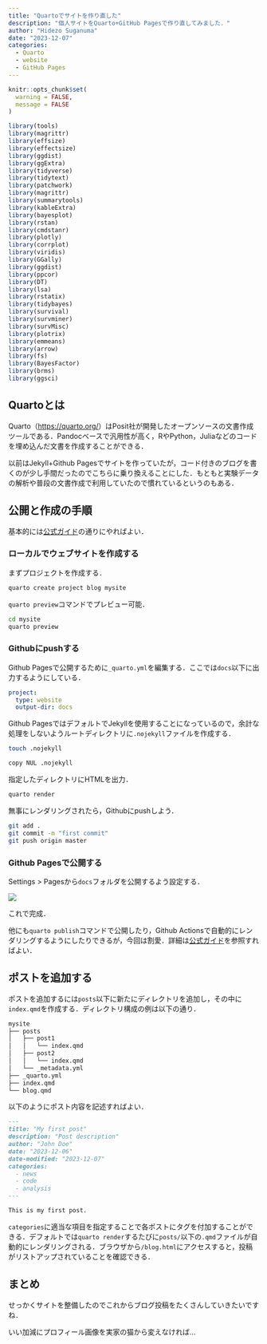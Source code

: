 ---
title: "Quartoでサイトを作り直した"
description: "個人サイトをQuarto+GitHub Pagesで作り直してみました．"
author: "Hidezo Suganuma"
date: "2023-12-07"
categories:
  - Quarto
  - website
  - GitHub Pages
---

```{r, setup, include=FALSE}
knitr::opts_chunk$set(
  warning = FALSE,
  message = FALSE
)

library(tools)
library(magrittr)
library(effsize)
library(effectsize)
library(ggdist)
library(ggExtra)
library(tidyverse)
library(tidytext)
library(patchwork)
library(magrittr)
library(summarytools)
library(kableExtra)
library(bayesplot)
library(rstan)
library(cmdstanr)
library(plotly)
library(corrplot)
library(viridis)
library(GGally)
library(ggdist)
library(ppcor)
library(DT)
library(lsa)
library(rstatix)
library(tidybayes)
library(survival)
library(survminer)
library(survMisc)
library(plotrix)
library(emmeans)
library(arrow)
library(fs)
library(BayesFactor)
library(brms)
library(ggsci)

```

## Quartoとは

Quarto（<https://quarto.org/>）はPosit社が開発したオープンソースの文書作成ツールである．Pandocベースで汎用性が高く，RやPython，Juliaなどのコードを埋め込んだ文書を作成することができる．

以前はJekyll+Github Pagesでサイトを作っていたが，コード付きのブログを書くのが少し手間だったのでこちらに乗り換えることにした．もともと実験データの解析や普段の文書作成で利用していたので慣れているというのもある．

## 公開と作成の手順

基本的には[公式ガイド](https://quarto.org/docs/websites/)の通りにやればよい．

### ローカルでウェブサイトを作成する

まずプロジェクトを作成する．

```{.bash filename="Terminal" eval=FALSE}
quarto create project blog mysite

```

`quarto preview`コマンドでプレビュー可能．

```{.bash filename="Terminal" eval=FALSE}
cd mysite
quarto preview

```

### Githubにpushする

Github Pagesで公開するために`_quarto.yml`を編集する．ここでは`docs`以下に出力するようにしている．

```{.yaml filename="_quarto.yml"}
project:
  type: website
  output-dir: docs

```

Github PagesではデフォルトでJekyllを使用することになっているので，余計な処理をしないようルートディレクトリに`.nojekyll`ファイルを作成する．

```{.bash filename="Mac/Linux" eval=FALSE}
touch .nojekyll

```

```{.bash filename="Windows" eval=FALSE}
copy NUL .nojekyll

```

指定したディレクトリにHTMLを出力．

```{.bash filename="Terminal" eval=FALSE}
quarto render

```

無事にレンダリングされたら，Githubにpushしよう．

```{.bash filename="Terminal" eval=FALSE}
git add .
git commit -m "first commit"
git push origin master

```

### Github Pagesで公開する

Settings > Pagesから`docs`フォルダを公開するよう設定する．

![](fig1.png)

これで完成．

他にも`quarto publish`コマンドで公開したり，Github Actionsで自動的にレンダリングするようにしたりできるが，今回は割愛．詳細は[公式ガイド](https://quarto.org/docs/publishing/github-pages.html)を参照すればよい．

## ポストを追加する

ポストを追加するには`posts`以下に新たにディレクトリを追加し，その中に`index.qmd`を作成する．ディレクトリ構成の例は以下の通り．

```bash
mysite
├── posts
│   ├── post1
│   │   └── index.qmd
│   ├── post2
│   │   └── index.qmd
│   └── _metadata.yml
├── _quarto.yml
├── index.qmd
└── blog.qmd

```

以下のようにポスト内容を記述すればよい．

```{.markdown filename="mysite/posts/post1/index.qmd"}
---
title: "My first post"
description: "Post description"
author: "John Doe"
date: "2023-12-06"
date-modified: "2023-12-07"
categories:
  - news
  - code
  - analysis
---

This is my first post.

```

`categories`に適当な項目を指定することで各ポストにタグを付加することができる．デフォルトでは`quarto render`するたびに`posts/`以下の`.qmd`ファイルが自動的にレンダリングされる．ブラウザから`/blog.html`にアクセスすると，投稿がリストアップされていることを確認できる．

## まとめ

せっかくサイトを整備したのでこれからブログ投稿をたくさんしていきたいですね．

いい加減にプロフィール画像を実家の猫から変えなければ…
